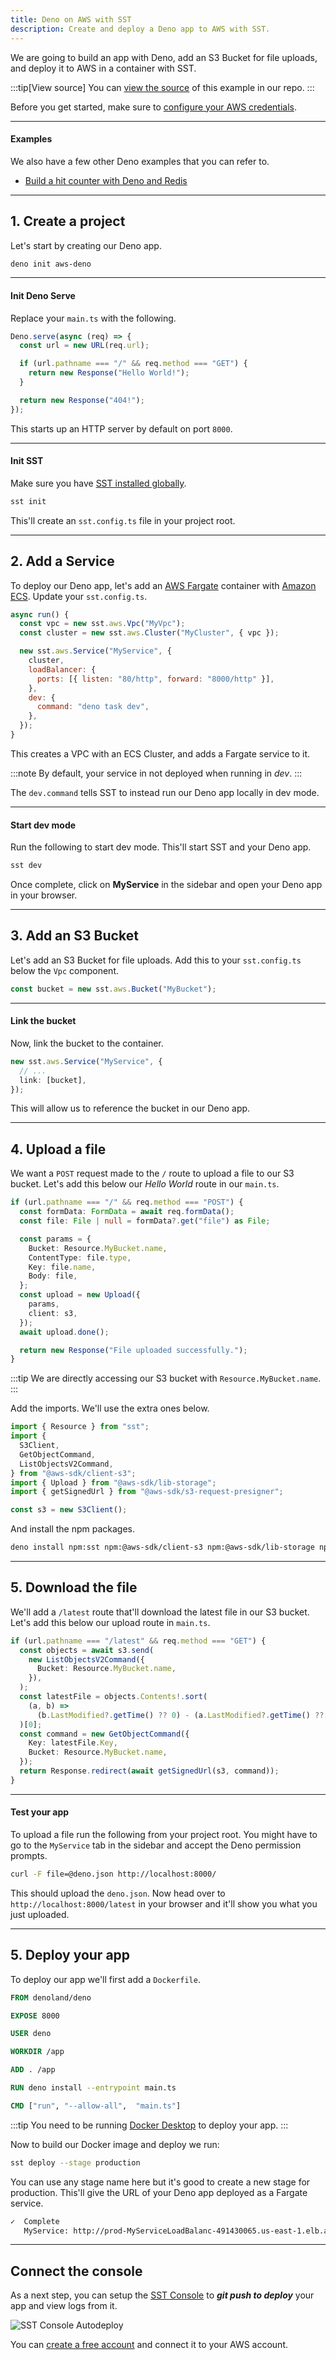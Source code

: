 ```yaml
---
title: Deno on AWS with SST
description: Create and deploy a Deno app to AWS with SST.
---
```


We are going to build an app with Deno, add an S3 Bucket for file uploads, and deploy it to AWS in a container with SST.

:::tip[View source]
You can [view the source](https://github.com/sst/sst/tree/dev/examples/aws-deno) of this example in our repo.
:::

Before you get started, make sure to [configure your AWS credentials](/docs/iam-credentials#credentials).

---

#### Examples

We also have a few other Deno examples that you can refer to.

- [Build a hit counter with Deno and Redis](/docs/examples/#aws-deno-redis)

---

## 1. Create a project

Let's start by creating our Deno app.

```bash
deno init aws-deno
```

---

#### Init Deno Serve

Replace your `main.ts` with the following.

```ts title="main.ts"
Deno.serve(async (req) => {
  const url = new URL(req.url);

  if (url.pathname === "/" && req.method === "GET") {
    return new Response("Hello World!");
  }

  return new Response("404!");
});
```

This starts up an HTTP server by default on port `8000`.

---

#### Init SST

Make sure you have [SST installed globally](/docs/reference/cli).

```bash
sst init
```

This'll create an `sst.config.ts` file in your project root.

---

## 2. Add a Service

To deploy our Deno app, let's add an [AWS Fargate](https://aws.amazon.com/fargate/) container with [Amazon ECS](https://aws.amazon.com/ecs/). Update your `sst.config.ts`.

```js title="sst.config.ts" {10-12}
async run() {
  const vpc = new sst.aws.Vpc("MyVpc");
  const cluster = new sst.aws.Cluster("MyCluster", { vpc });

  new sst.aws.Service("MyService", {
    cluster,
    loadBalancer: {
      ports: [{ listen: "80/http", forward: "8000/http" }],
    },
    dev: {
      command: "deno task dev",
    },
  });
}
```

This creates a VPC with an ECS Cluster, and adds a Fargate service to it.

:::note
By default, your service in not deployed when running in _dev_.
:::

The `dev.command` tells SST to instead run our Deno app locally in dev mode.

---

#### Start dev mode

Run the following to start dev mode. This'll start SST and your Deno app.

```bash
sst dev
```

Once complete, click on **MyService** in the sidebar and open your Deno app in your browser.

---

## 3. Add an S3 Bucket

Let's add an S3 Bucket for file uploads. Add this to your `sst.config.ts` below the `Vpc` component.

```ts title="sst.config.ts"
const bucket = new sst.aws.Bucket("MyBucket");
```

---

#### Link the bucket

Now, link the bucket to the container.

```ts title="sst.config.ts" {3}
new sst.aws.Service("MyService", {
  // ...
  link: [bucket],
});
```

This will allow us to reference the bucket in our Deno app.

---

## 4. Upload a file

We want a `POST` request made to the `/` route to upload a file to our S3 bucket. Let's add this below our _Hello World_ route in our `main.ts`.

```ts title="main.ts" {6}
if (url.pathname === "/" && req.method === "POST") {
  const formData: FormData = await req.formData();
  const file: File | null = formData?.get("file") as File;

  const params = {
    Bucket: Resource.MyBucket.name,
    ContentType: file.type,
    Key: file.name,
    Body: file,
  };
  const upload = new Upload({
    params,
    client: s3,
  });
  await upload.done();

  return new Response("File uploaded successfully.");
}
```

:::tip
We are directly accessing our S3 bucket with `Resource.MyBucket.name`.
:::

Add the imports. We'll use the extra ones below.

```ts title="main.ts"
import { Resource } from "sst";
import {
  S3Client,
  GetObjectCommand,
  ListObjectsV2Command,
} from "@aws-sdk/client-s3";
import { Upload } from "@aws-sdk/lib-storage";
import { getSignedUrl } from "@aws-sdk/s3-request-presigner";

const s3 = new S3Client();
```

And install the npm packages.

```bash
deno install npm:sst npm:@aws-sdk/client-s3 npm:@aws-sdk/lib-storage npm:@aws-sdk/s3-request-presigner
```

---

## 5. Download the file

We'll add a `/latest` route that'll download the latest file in our S3 bucket. Let's add this below our upload route in `main.ts`.

```ts title="main.ts"
if (url.pathname === "/latest" && req.method === "GET") {
  const objects = await s3.send(
    new ListObjectsV2Command({
      Bucket: Resource.MyBucket.name,
    }),
  );
  const latestFile = objects.Contents!.sort(
    (a, b) =>
      (b.LastModified?.getTime() ?? 0) - (a.LastModified?.getTime() ?? 0),
  )[0];
  const command = new GetObjectCommand({
    Key: latestFile.Key,
    Bucket: Resource.MyBucket.name,
  });
  return Response.redirect(await getSignedUrl(s3, command));
}
```

---

#### Test your app

To upload a file run the following from your project root. You might have to go to the `MyService` tab in the sidebar and accept the Deno permission prompts.

```bash
curl -F file=@deno.json http://localhost:8000/
```

This should upload the `deno.json`. Now head over to `http://localhost:8000/latest` in your browser and it'll show you what you just uploaded.

---

## 5. Deploy your app

To deploy our app we'll first add a `Dockerfile`.

```dockerfile title="Dockerfile"
FROM denoland/deno

EXPOSE 8000

USER deno

WORKDIR /app

ADD . /app

RUN deno install --entrypoint main.ts

CMD ["run", "--allow-all",  "main.ts"]
```

:::tip
You need to be running [Docker Desktop](https://www.docker.com/products/docker-desktop/) to deploy your app.
:::

Now to build our Docker image and deploy we run:

```bash
sst deploy --stage production
```

You can use any stage name here but it's good to create a new stage for production. This'll give the URL of your Deno app deployed as a Fargate service.

```bash
✓  Complete
   MyService: http://prod-MyServiceLoadBalanc-491430065.us-east-1.elb.amazonaws.com
```

---

## Connect the console

As a next step, you can setup the [SST Console](/docs/console/) to _**git push to deploy**_ your app and view logs from it.

![SST Console Autodeploy](../../../../../assets/docs/start/sst-console-autodeploy.png)

You can [create a free account](https://console.sst.dev) and connect it to your AWS account.
